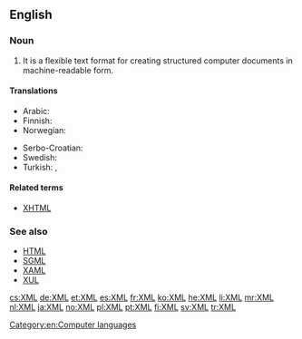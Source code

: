 ==English==
{{wikipedia}}

===Noun===
{{en-noun|?}}

# {{context|computing|lang=en}} {{initialism of|Extensible Markup Language}} It is a flexible text format for creating structured computer documents in machine-readable form.

====Translations====
{{trans-top|extensible markup language}}
* Arabic: {{t-|ar|إكس إم إل|tr=إكْسْ إمْ إلْ|sc=Arab}}
* Finnish: {{t-|fi|XML-kieli}}
* Norwegian: {{t+|no|XML|n}}
{{trans-mid}}
* Serbo-Croatian: {{t-|sh|XML|m}}
* Swedish: {{t+|sv|XML|n}}
* Turkish: {{t-|tr|GİD}}, {{t+|tr|XML}}
{{trans-bottom}}

====Related terms====
* [[XHTML]]

===See also===
* [[HTML]]
* [[SGML]]
* [[XAML]]
* [[XUL]]

[[Category:en:Computer languages]]

[[cs:XML]]
[[de:XML]]
[[et:XML]]
[[es:XML]]
[[fr:XML]]
[[ko:XML]]
[[he:XML]]
[[li:XML]]
[[mr:XML]]
[[nl:XML]]
[[ja:XML]]
[[no:XML]]
[[pl:XML]]
[[pt:XML]]
[[fi:XML]]
[[sv:XML]]
[[tr:XML]]